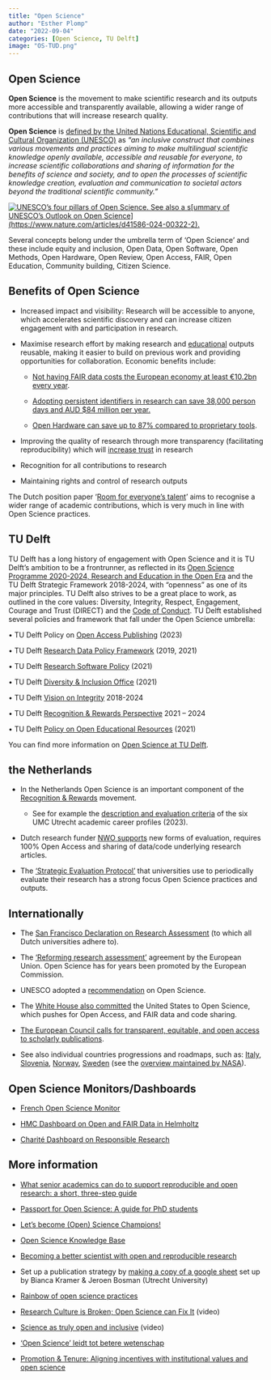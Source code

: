 ```yaml
---
title: "Open Science"
author: "Esther Plomp"
date: "2022-09-04"
categories: [Open Science, TU Delft]
image: "OS-TUD.png"
---
```


## Open Science

**Open Science** is the movement to make scientific research and its outputs more accessible and transparently available, allowing a wider range of contributions that will increase research quality.

**Open Science** is [defined by the United Nations Educational, Scientific and Cultural Organization (UNESCO)](https://unesdoc.unesco.org/ark:/48223/pf0000379949.locale=en) as *"an inclusive construct that combines various movements and practices aiming to make multilingual scientific knowledge openly available, accessible and reusable for everyone, to increase scientific collaborations and sharing of information for the benefits of science and society, and to open the processes of scientific knowledge creation, evaluation and communication to societal actors beyond the traditional scientific community."*

[![UNESCO's four pillars of Open Science. See also a s[ummary of UNESCO's Outlook on Open Science](https://www.nature.com/articles/d41586-024-00322-2).](images/FAc9xiSXsAkZ7Xq.jpg){fig-alt="According to UNESCO, Open Science has four pillars: Open science infrastructures, Open engagement of societal actors, Open dialogue with other knowledge systems and Open scientific knowledge" fig-align="center"}](https://unesdoc.unesco.org/ark:/48223/pf0000378381.locale=en)

Several concepts belong under the umbrella term of 'Open Science' and these include equity and inclusion, Open Data, Open Software, Open Methods, Open Hardware, Open Review, Open Access, FAIR, Open Education, Community building, Citizen Science.

## Benefits of Open Science

-   Increased impact and visibility: Research will be accessible to anyone, which accelerates scientific discovery and can increase citizen engagement with and participation in research.

-   Maximise research effort by making research and [educational](https://universiteitenvannederland.nl/nl_NL/nieuwsbericht/nieuwsbericht/831-p-hogescholen-universiteiten-en-surf-gaan-em-samenwerken-em-aan-digitale-en-open-leermaterialen-p.html) outputs reusable, making it easier to build on previous work and providing opportunities for collaboration. Economic benefits include:

    -   [Not having FAIR data costs the European economy at least €10.2bn every year](https://publications.europa.eu/resource/cellar/d375368c-1a0a-11e9-8d04-01aa75ed71a1.0001.01/DOC_1).

    -   [Adopting persistent identifiers in research can save 38,000 person days and AUD \$84 million per year.](https://doi.org/10.5281/zenodo.4991733)

    -   [Open Hardware can save up to 87% compared to proprietary tools](https://doi.org/10.1016/j.ohx.2020.e00139).

-   Improving the quality of research through more transparency (facilitating reproducibility) which will [increase trust](https://doi.org/10.1177/09636625221100686) in research

-   Recognition for all contributions to research

-   Maintaining rights and control of research outputs

The Dutch position paper '[Room for everyone's talent](https://www.nwo.nl/sites/nwo/files/media-files/2019-Recognition-Rewards-Position-Paper_EN.pdf)' aims to recognise a wider range of academic contributions, which is very much in line with Open Science practices.

## TU Delft

TU Delft has a long history of engagement with Open Science and it is TU Delft's ambition to be a frontrunner, as reflected in its [Open Science Programme 2020-2024, Research and Education in the Open Era](https://www.tudelft.nl/library/tu-delft-open-science/about-the-programme) and the TU Delft Strategic Framework 2018-2024, with "openness" as one of its major principles. TU Delft also strives to be a great place to work, as outlined in the core values: Diversity, Integrity, Respect, Engagement, Courage and Trust (DIRECT) and the [Code of Conduct](https://d2k0ddhflgrk1i.cloudfront.net/TUDelft/Over_TU_Delft/Strategie/Integriteitsbeleid/COC%20EN.pdf). TU Delft established several policies and framework that fall under the Open Science umbrella:

• TU Delft Policy on [Open Access Publishing](https://filelist.tudelft.nl/TUDelft/Over_TU_Delft/Strategie/TU%20Delft%20Policy%20and%20Guidelines%20of%20Open%20Access%20Publishing_.pdf) (2023)

• TU Delft [Research Data Policy Framework](https://d2k0ddhflgrk1i.cloudfront.net/Library/Themaportalen/RDM/researchdata-framework-policy.pdf) (2019, 2021)

• TU Delft [Research Software Policy](https://doi.org/10.5281/zenodo.4629662) (2021)

• TU Delft [Diversity & Inclusion Office](https://www.tudelft.nl/en/about-tu-delft/strategy/strategy-documents-tu-delft/diversity-policy) (2021)

• TU Delft [Vision on Integrity](https://d1rkab7tlqy5f1.cloudfront.net/TUDelft/Over_TU_Delft/Strategie/Integriteitsbeleid/TU%20Delft%20Vision%20on%20Integrity%202018-2024.pdf) 2018-2024

• TU Delft [Recognition & Rewards Perspective](https://d2k0ddhflgrk1i.cloudfront.net/TUDelft/Over_TU_Delft/Strategie/Erkennen%20en%20Waarderen%20-%20recognition%20and%20reward/TU%20Delft%20Recognition%20and%20Rewards%20perspective%20def.pdf) 2021 -- 2024

• TU Delft [Policy on Open Educational Resources](https://doi.org/10.4233/uuid:68a07efc-fc4d-4a57-8e93-88a3af37465a) (2021)

You can find more information on [Open Science at TU Delft](https://www.tudelft.nl/open-science).

## the Netherlands

-   In the Netherlands Open Science is an important component of the [Recognition & Rewards](https://recognitionrewards.nl/) movement.

    -   See for example the [description and evaluation criteria](https://assets-eu-01.kc-usercontent.com/546dd520-97db-01b7-154d-79bb6d950a2d/5b97a599-5b3c-4727-a995-bc07038dae0b/UMCU%20Academic%20Career%20Profiles_May2023.pdf) of the six UMC Utrecht academic career profiles (2023).

-   Dutch research funder [NWO supports](https://www.nwo.nl/en/open-science) new forms of evaluation, requires 100% Open Access and sharing of data/code underlying research articles.

-   The ['Strategic Evaluation Protocol'](https://www.universiteitenvannederland.nl/files/documenten/Domeinen/Onderzoek/SEP_2021-2027.pdf) that universities use to periodically evaluate their research has a strong focus Open Science practices and outputs.

## Internationally

-   The [San Francisco Declaration on Research Assessment](https://sfdora.org/) (to which all Dutch universities adhere to).

-   The ['Reforming research assessment'](https://research-and-innovation.ec.europa.eu/news/all-research-and-innovation-news/reforming-research-assessment-agreement-now-final-2022-07-20_en) agreement by the European Union. Open Science has for years been promoted by the European Commission.

-   UNESCO adopted a [recommendation](https://en.unesco.org/science-sustainable-future/open-science/recommendation) on Open Science.

-   The [White House also committed](https://cen.acs.org/policy/publishing/White-House-mandates-immediate-open/100/web/2022/08#:~:text=All%20US%20federally%2Dfunded%20research,31%2C%202025.) the United States to Open Science, which pushes for Open Access, and FAIR data and code sharing.

-   [The European Council calls for transparent, equitable, and open access to scholarly publications](https://www.consilium.europa.eu/en/press/press-releases/2023/05/23/council-calls-for-transparent-equitable-and-open-access-to-scholarly-publications/).

-   See also individual countries progressions and roadmaps, such as: [Italy](https://www.linkedin.com/pulse/cnr-roadmap-open-science-italy-andrea-chiarelli/), [Slovenia](https://www.openaire.eu/blogs/slovenia-government-adopted-the-action-plan-for-open-science), [Norway](https://www.uhr.no/en/news-from-uhr/nor-cam-a-toolbox-for-recognition-and-rewards-in-academic-careers.5780.aspx), [Sweden](https://www.kb.se/samverkan-och-utveckling/nytt-fran-kb/nyheter-samverkan-och-utveckling/2024-01-15-national-guidelines-for-promoting-open-science-in-sweden.html) (see the [overview maintained by NASA](https://github.com/nasa/Transform-to-Open-Science/blob/main/docs/Area4_Moving_To_Openness/global_policies.md)).

## Open Science Monitors/Dashboards

-   [French Open Science Monitor](https://frenchopensciencemonitor.esr.gouv.fr/)

-   [HMC Dashboard on Open and FAIR Data in Helmholtz](https://fairdashboard.helmholtz-metadaten.de/)

-   [Charité Dashboard on Responsible Research](https://quest-dashboard.charite.de/#tabStart)

## More information

-   [What senior academics can do to support reproducible and open research: a short, three-step guide](https://doi.org/10.31234/osf.io/jyfr7)

-   [Passport for Open Science: A guide for PhD students](https://www.ouvrirlascience.fr/passport-for-open-science-a-practical-guide-for-phd-students/)

-   [Let's become (Open) Science Champions!](https://www.youtube.com/watch?v=IV1aFnPkUSI)

-   [Open Science Knowledge Base](https://how-to-open.science/)

-   [Becoming a better scientist with open and reproducible research](https://lgatto.github.io/open-and-rr-2/)

-   Set up a publication strategy by [making a copy of a google sheet](https://docs.google.com/spreadsheets/d/1ALIr6i-ufawnR1_tZBbF_Io7ihWpLZKBOD0aLhRRp0U/edit) set up by Bianca Kramer & Jeroen Bosman (Utrecht University)

-   [Rainbow of open science practices](https://doi.org/10.5281/zenodo.1147025)

-   [Research Culture is Broken; Open Science can Fix It](https://www.youtube.com/watch?v=c-bemNZ-IqA) (video)

-   [Science as truly open and inclusive](https://youtu.be/64EQuhsAVb0?t=786) (video)

-   ['Open Science' leidt tot betere wetenschap](https://www.universiteitleiden.nl/nieuws/2021/02/open-science-leidt-tot-betere-wetenschap)

-   [Promotion & Tenure: Aligning incentives with institutional values and open science](https://osf.io/pfwtx/)
